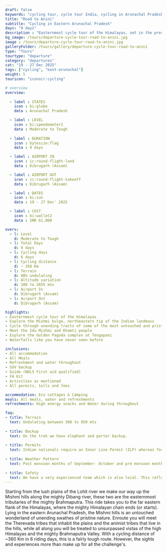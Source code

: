 ```yaml
---
draft: false
keywords: "cycling tour, cycle tour India, cycling in Arunachal Pradesh, Cycle tour Himalaya, Arunachal Pradesh cycle tour, trekking holiday, cycling in northeast India, cycle in Arunachal Pradesh"
title: "Road to Anini"
subtitle: "Cycling in Eastern Arunachal Pradesh"
days: "9 days"
description : "Easternmost cycle tour of the Himalayas, set in the prestine Dibang Valley of eastern Arunachal Pradesh."
bg_image: /tours/departure-cycle-tour-road-to-anini.jpg
image : /tours/departure-cycle-tour-road-to-anini.jpg
galleryFolder: /tours/gallery/departure-cycle-tour-road-to-anini
type: "Tours" 
tourtype: "departure"
category: "departures"
cat: "19 - 27 Dec 2025"
tags: ["cycling", "east-arunachal"]
weight: 5
touricon: "iconoir:cycling"

# overview
overview:
    
  - label : STATES
    icon : bi:globe
    data : Arunachal Pradesh 

  - label : LEVEL
    icon : bi:speedometer2
    data : Moderate to Tough
    
  - label : DURATION
    icon : bytesize:flag
    data : 9 days

  - label : AIRPORT IN
    icon : ic:round-flight-land
    data : Dibrugarh (Assam)

  - label : AIRPORT OUT
    icon : ic:round-flight-takeoff
    data : Dibrugarh (Assam)

  - label : DATES
    icon : bi:sun
    data : 19 - 27 Dec' 2025

  - label : COST
    icon : bi:wallet2
    data : INR 61,000

overs:
  - l: Level 
    d: Moderate to Tough
  - l: Total Days 
    d: 9 days
  - l: Cycling days 
    d: 6 days
  - l: Cycling distance
    d: ~ 350 Km
  - l: Terrain 
    d: 80% undulating
  - l: Altitude variation 
    d: 100 to 2655 mts
  - l: Airport In 
    d: Dibrugarh (Assam)
  - l: Airport Out 
    d: Dibrugarh (Assam)

highlights:
- Easternmost cycle tour of the Himalayas
- Explore the Mishmi bulge, northeastern tip of the Indian landmass
- Cycle through unending tracts of some of the most untouched and pristine forests
- Meet the Idu Mishmi and Khamti people
- Explore the Golden Pagoda complex at Tengapani
- Waterfalls like you have never seen before

inclusions:
- All accommodation
- All Meals
- Refreshment and water throughout
- SUV backup 
- Guide (NOLS First aid qualified)
- FA Kit
- Activities as mentioned
- All permits, tolls and fees

accommodation: Eco cottages & Camping
meals: All meals, water and refreshments
refreshments: High energy snacks and Water during throughout   

faq:
- title: Terrain
  text: Undulating between 300 to 950 mts
 
- title: Backup
  text: On the trek we have elephant and porter backup.
 
- title: Permits
  text: Indian nationals require an Inner Line Permit (ILP) whereas foreign nationals require a Restricted Area Permit (RAP / PAP). These have a govt. charge attached to them. Rest assured we take care of the arrangements.
 
- title: Weather Pattern
  text: Post monsoon months of September- October and pre monsoon months of March-April are very pleasant with blue skies and a fair days. Peak winters are from November to February with the mercury coming down below 15 C in the nights, where as the days are quite pleasant.
 
- title: Safety
  text: We have a very experienced team which is also local. This reflects in the overall safety of our tours. Rest assured your guides know where extra attention is required and when. All our routes are well known to us, we know where the nearest medical facilities are, we know whom to contact if in case of an emergency, we know all the alternate routes in case of road blockages. We have CASEVAC protocols in place to streamline the process in case of emergencies. You can rest easy knowing that in the outdoors in general and this region in particular you are in safe hands with us.
---
```


Starting from the lush plains of the Lohit river we make our way up the Mishmi hills along the mighty Dibang river, these two are the easternmost tributaries of the mighty Brahmaputra. This ride takes you to the far eastern flank of the Himalayas, where the mighty Himalayan chain ends (or starts). Lying in the eastern Arunachal Pradesh, the Mishmi hills is an untouched wonderland of unending swathes of pristine nature. 
Enroute you will meet the Therevada tribes that inhabit the plains and the animist tribes that live in the hills, while all along you will be treated to unsurpassed vistas of the high Himalayas and the mighty Brahmaputra Valley. With a cycling distance of ~360 Km in 6 riding days, this is a fairly tough route. However, the sights and experiences more than make up for all the challenge's.
